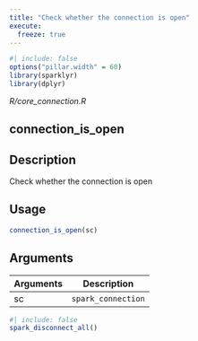 ```yaml
---
title: "Check whether the connection is open"
execute:
  freeze: true
---
```


```r
#| include: false
options("pillar.width" = 60)
library(sparklyr) 
library(dplyr)
```

*R/core_connection.R*

## connection_is_open

## Description
Check whether the connection is open 


## Usage
```r
connection_is_open(sc) 
```

## Arguments
|Arguments|Description|
|---|---|
| sc | `spark_connection` |








```r
#| include: false
spark_disconnect_all()
```
